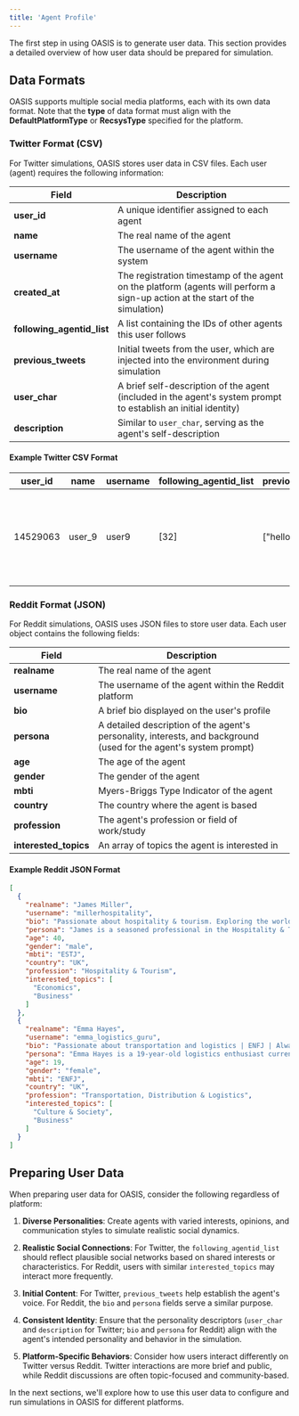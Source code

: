 ```yaml
---
title: 'Agent Profile'
---
```


The first step in using OASIS is to generate user data. This section provides a detailed overview of how user data should be prepared for simulation.

## Data Formats

OASIS supports multiple social media platforms, each with its own data format. Note that the **type** of data format must align with the **DefaultPlatformType** or **RecsysType** specified for the platform.
### Twitter Format (CSV)

For Twitter simulations, OASIS stores user data in CSV files. Each user (agent) requires the following information:

| Field | Description |
|-------|-------------|
| **user_id** | A unique identifier assigned to each agent |
| **name** | The real name of the agent |
| **username** | The username of the agent within the system |
| **created_at** | The registration timestamp of the agent on the platform (agents will perform a sign-up action at the start of the simulation) |
| **following_agentid_list** | A list containing the IDs of other agents this user follows |
| **previous_tweets** | Initial tweets from the user, which are injected into the environment during simulation |
| **user_char** | A brief self-description of the agent (included in the agent's system prompt to establish an initial identity) |
| **description** | Similar to `user_char`, serving as the agent's self-description |

#### Example Twitter CSV Format

| user_id | name | username | following_agentid_list | previous_tweets | user_char | description |
|---------|------|----------|------------------------|-----------------|-----------|-------------|
| 14529063 | user_9 | user9 | [32] | ["hello world"] | Beach bum, web developer, nerd 🤓, crocheter, avid reader 📚, a singer in the shower, a notorious heart breaker. I blog about books @ https://t.co/JjnKtEnq4R | Beach bum, web developer, nerd 🤓, crocheter, avid reader 📚, a singer in the shower, a notorious heart breaker. I blog about books @ https://t.co/JjnKtEnq4R |

### Reddit Format (JSON)

For Reddit simulations, OASIS uses JSON files to store user data. Each user object contains the following fields:

| Field | Description |
|-------|-------------|
| **realname** | The real name of the agent |
| **username** | The username of the agent within the Reddit platform |
| **bio** | A brief bio displayed on the user's profile |
| **persona** | A detailed description of the agent's personality, interests, and background (used for the agent's system prompt) |
| **age** | The age of the agent |
| **gender** | The gender of the agent |
| **mbti** | Myers-Briggs Type Indicator of the agent |
| **country** | The country where the agent is based |
| **profession** | The agent's profession or field of work/study |
| **interested_topics** | An array of topics the agent is interested in |

#### Example Reddit JSON Format

```json
[
  {
    "realname": "James Miller",
    "username": "millerhospitality",
    "bio": "Passionate about hospitality & tourism. Exploring the world one destination at a time.",
    "persona": "James is a seasoned professional in the Hospitality & Tourism industry. With a knack for business and a keen interest in economics, he enjoys analyzing market trends and staying updated on the latest developments in the field. When not working, he loves traveling to exotic locations, sampling local cuisines, and experiencing different cultures. Follow for industry insights and travel inspiration!",
    "age": 40,
    "gender": "male",
    "mbti": "ESTJ",
    "country": "UK",
    "profession": "Hospitality & Tourism",
    "interested_topics": [
      "Economics",
      "Business"
    ]
  },
  {
    "realname": "Emma Hayes",
    "username": "emma_logistics_guru",
    "bio": "Passionate about transportation and logistics | ENFJ | Always seeking new connections and opportunities",
    "persona": "Emma Hayes is a 19-year-old logistics enthusiast currently studying Transportation, Distribution & Logistics. With a bubbly and outgoing personality (ENFJ), she loves discussing culture, society, and business trends. Emma is always expanding her knowledge in the transportation industry and enjoys connecting with like-minded individuals to exchange ideas and insights.",
    "age": 19,
    "gender": "female",
    "mbti": "ENFJ",
    "country": "UK",
    "profession": "Transportation, Distribution & Logistics",
    "interested_topics": [
      "Culture & Society",
      "Business"
    ]
  }
]
```

## Preparing User Data

When preparing user data for OASIS, consider the following regardless of platform:

1. **Diverse Personalities**: Create agents with varied interests, opinions, and communication styles to simulate realistic social dynamics.

2. **Realistic Social Connections**: For Twitter, the `following_agentid_list` should reflect plausible social networks based on shared interests or characteristics. For Reddit, users with similar `interested_topics` may interact more frequently.

3. **Initial Content**: For Twitter, `previous_tweets` help establish the agent's voice. For Reddit, the `bio` and `persona` fields serve a similar purpose.

4. **Consistent Identity**: Ensure that the personality descriptors (`user_char` and `description` for Twitter; `bio` and `persona` for Reddit) align with the agent's intended personality and behavior in the simulation.

5. **Platform-Specific Behaviors**: Consider how users interact differently on Twitter versus Reddit. Twitter interactions are more brief and public, while Reddit discussions are often topic-focused and community-based.

In the next sections, we'll explore how to use this user data to configure and run simulations in OASIS for different platforms.